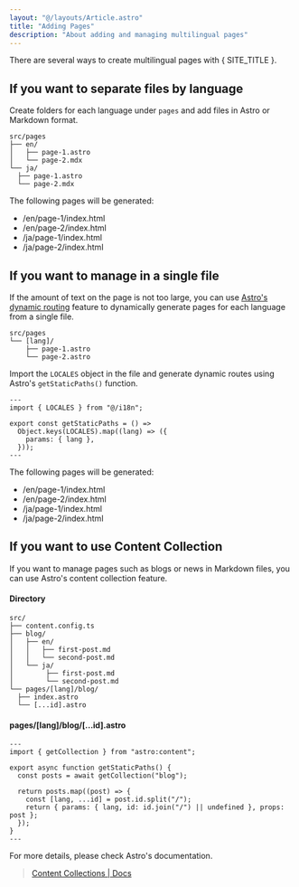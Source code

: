 ```yaml
---
layout: "@/layouts/Article.astro"
title: "Adding Pages"
description: "About adding and managing multilingual pages"
---
```



<PageHeadline title={frontmatter.title} />

There are several ways to create multilingual pages with { SITE_TITLE }.

## If you want to separate files by language

Create folders for each language under `pages` and add files in Astro or Markdown format.

```text
src/pages
├── en/
│   ├── page-1.astro
│   └── page-2.mdx
└── ja/
  ├── page-1.astro
  └── page-2.mdx
```

The following pages will be generated:

- /en/page-1/index.html
- /en/page-2/index.html
- /ja/page-1/index.html
- /ja/page-2/index.html

## If you want to manage in a single file

If the amount of text on the page is not too large, you can use [Astro\'s dynamic routing](https://docs.astro.build/en/guides/routing/#dynamic-routes) feature to dynamically generate pages for each language from a single file.

```text
src/pages
└── [lang]/
    ├── page-1.astro
    └── page-2.astro
```

Import the `LOCALES` object in the file and generate dynamic routes using Astro\'s `getStaticPaths()` function.

```astro
---
import { LOCALES } from "@/i18n";

export const getStaticPaths = () =>
  Object.keys(LOCALES).map((lang) => ({
    params: { lang },
  }));
---
```

The following pages will be generated:

- /en/page-1/index.html
- /en/page-2/index.html
- /ja/page-1/index.html
- /ja/page-2/index.html

## If you want to use Content Collection

If you want to manage pages such as blogs or news in Markdown files, you can use Astro\'s content collection feature.

#### Directory

```text
src/
├── content.config.ts
├── blog/
│   ├── en/
│   │   ├── first-post.md
│   │   └── second-post.md
│   └── ja/
│        ├── first-post.md
│        └── second-post.md
└── pages/[lang]/blog/
  ├── index.astro
  └── [...id].astro
```

#### pages/[lang]/blog/[...id].astro

```astro
---
import { getCollection } from "astro:content";

export async function getStaticPaths() {
  const posts = await getCollection("blog");

  return posts.map((post) => {
    const [lang, ...id] = post.id.split("/");
    return { params: { lang, id: id.join("/") || undefined }, props: post };
  });
}
---
```

For more details, please check Astro\'s documentation.

> [Content Collections | Docs](https://docs.astro.build/en/guides/content-collections/)
